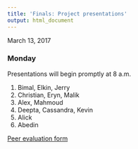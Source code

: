 ```yaml
---
title: 'Finals: Project presentations'
output: html_document
---
```


March 13, 2017

### Monday

Presentations will begin promptly at 8 a.m.


1. Bimal, Elkin, Jerry
2. Christian, Eryn, Malik
3. Alex, Mahmoud
4. Deepta, Cassandra, Kevin
5. Alick
6. Abedin

[Peer evaluation form](https://goo.gl/forms/PYRmuPLhXh9OsXzT2)
